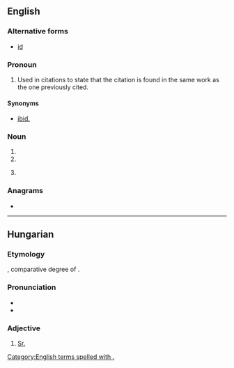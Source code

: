 {{also|Appendix:Variations of "id"}}
==English==

===Alternative forms===
* [[id]]

===Pronoun===
{{head|en|pronoun}}

# {{lb|en|bibliography}} {{abbreviation of|en|idem}} Used in citations to state that the citation is found in the same work as the one previously cited.

====Synonyms====
* {{sense|bibliography}} [[ibid.]]

===Noun===
{{head|en|noun}}

# {{acronym of|en|identity document}}
# {{abbreviation of|en|identification}}
# {{lb|en|computing}} {{abbreviation of|en|identifier}}

===Anagrams===
* {{anagrams|en|a=di|DI|Di|dI|di|di-}}

[[Category:English terms spelled with .]]

----

==Hungarian==

===Etymology===
{{abbreviation of|hu|[[idősb]] or [[idősebb]]||older|nodot=y}}, comparative degree of {{m|hu|idős||old}}.

===Pronunciation===
* {{hu-IPA|idősb}}
* {{hu-IPA|idősebb}}

===Adjective===
{{head|hu|adjective}}

# [[Sr.]] {{gloss|a title used before a father's name when his son is given the same name}}
#: {{uxi|hu|'''id.''' Kovács János|János Kovács '''Sr.'''}}